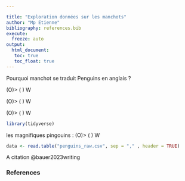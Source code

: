```yaml
---

title: "Exploration données sur les manchots"
author: "Mp Etienne" 
bibliography: references.bib
execute: 
  freeze: auto
output: 
  html_document:
   toc: true
   toc_float: true
---
```





Pourquoi manchot se traduit Penguins en anglais ?



(O)>
( )
 W

(O)>
( )
 W


(O)>
( )
 W


```r
library(tidyverse)
```
les magnifiques pingouins :
(O)>
( )
 W

```r
data <- read.table("penguins_raw.csv", sep = "," , header = TRUE)
```



A citation @bauer2023writing



### References

::: {#refs}
:::

